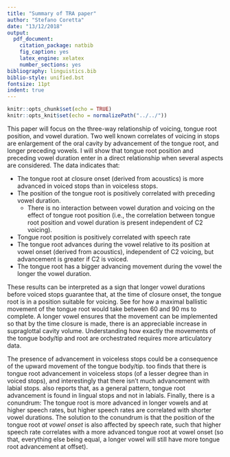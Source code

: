 ```yaml
---
title: "Summary of TRA paper"
author: "Stefano Coretta"
date: "13/12/2018"
output:
  pdf_document:
    citation_package: natbib
    fig_caption: yes
    latex_engine: xelatex
    number_sections: yes
bibliography: linguistics.bib
biblio-style: unified.bst
fontsize: 11pt
indent: true
---
```


```r
knitr::opts_chunk$set(echo = TRUE)
knitr::opts_knit$set(echo = normalizePath("../../"))
```

This paper will focus on the three-way relationship of voicing, tongue root position, and vowel duration.
Two well known correlates of voicing in stops are enlargement of the oral cavity by advancement of the tongue root, and longer preceding vowels.
I will show that tongue root position and preceding vowel duration enter in a direct relationship when several aspects are considered.
The data indicates that:

- The tongue root at closure onset (derived from acoustics) is more advanced in voiced stops than in voiceless stops.
- The position of the tongue root is positively correlated with preceding vowel duration.
  - There is no interaction between vowel duration and voicing on the effect of tongue root position (i.e., the correlation between tongue root position and vowel duration is present independent of C2 voicing).
- Tongue root position is positively correlated with speech rate
- The tongue root advances during the vowel relative to its position at vowel onset (derived from acoustics), independent of C2 voicing, but advancement is greater if C2 is voiced.
- The tongue root has a bigger advancing movement during the vowel the longer the vowel duration.

These results can be interpreted as a sign that longer vowel durations before voiced stops guarantee that, at the time of closure onset, the tongue root is in a position suitable for voicing.
See \citet{rothenberg1967} for how a maximal ballistic movement of the tongue root would take between 60 and 90 ms to complete.
A longer vowel ensures that the movement can be implemented so that by the time closure is made, there is an appreciable increase in supraglottal cavity volume.
Understanding how exactly the movements of the tongue body/tip and root are orchestrated requires more articulatory data.

The presence of advancement in voiceless stops could be a consequence of the upward movement of the tongue body/tip.
\citet{westbury1983} too finds that there is tongue root advancement in voiceless stops (of a lesser degree than in voiced stops), and interestingly that there isn't much advancement with labial stops.
\citet{ahn2018} also reports that, as a general pattern, tongue root advancement is found in lingual stops and not in labials.
Finally, there is a conundrum: The tongue root is more advanced in longer vowels and at higher speech rates, but higher speech rates are correlated with shorter vowel durations.
The solution to the conundrum is that the position of the tongue root *at vowel onset* is also affected by speech rate, such that higher speech rate correlates with a more advanced tongue root at vowel onset (so that, everything else being equal, a longer vowel will still have more tongue root advancement at offset).
